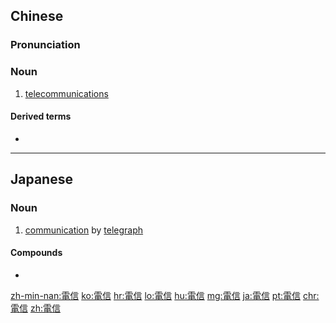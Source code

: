 {{also|电信}}
==Chinese==
{{zh-forms|s=电信}}

===Pronunciation===
{{zh-pron
|m=diànxìn
|c=din6 seon3
|mn=tiān-sìn
|cat=n
}}

===Noun===
{{zh-noun}}

# [[telecommunications]]

====Derived terms====
* {{l|cmn|郵電|tr=yóudiàn}}

----

==Japanese==
{{ja-kanjitab|でん|しん|yomi=on}}

===Noun===
{{ja-noun|でんしん}}

# [[communication]] by [[telegraph]]

====Compounds====
* {{ja-r|電信機|でんしんき|gloss=a telegraph}}

[[zh-min-nan:電信]]
[[ko:電信]]
[[hr:電信]]
[[lo:電信]]
[[hu:電信]]
[[mg:電信]]
[[ja:電信]]
[[pt:電信]]
[[chr:電信]]
[[zh:電信]]